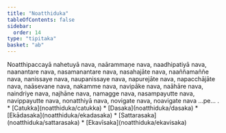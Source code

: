 ```yaml
---
title: "Noatthiduka"
tableOfContents: false
sidebar:
  order: 14
type: "tipitaka"
basket: "ab"
---
```



<DynamicBreadcrumb />

<Division number="410">

<Paragraph number="1257">
Noatthipaccayā nahetuyā nava, naārammaṇe nava, naadhipatiyā nava, naanantare nava, nasamanantare nava, nasahajāte nava, naaññamaññe nava, nanissaye nava, naupanissaye nava, napurejāte nava, napacchājāte nava, naāsevane nava, nakamme nava, navipāke nava, naāhāre nava, naindriye nava, najhāne nava, namagge nava, nasampayutte nava, navippayutte nava, nonatthiyā nava, novigate nava, noavigate nava …pe… .

</Paragraph>
</Division>

<TableOfContents>
* [Catukka](noatthiduka/catukka)
* [Dasaka](noatthiduka/dasaka)
* [Ekādasaka](noatthiduka/ekadasaka)
* [Sattarasaka](noatthiduka/sattarasaka)
* [Ekavīsaka](noatthiduka/ekavisaka)
</TableOfContents>